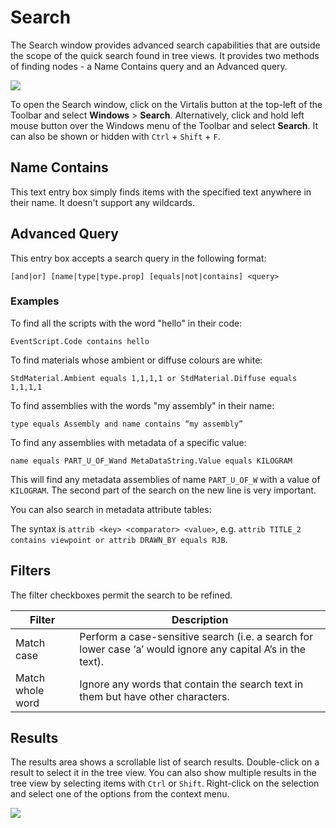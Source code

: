 # Search

The Search window provides advanced search capabilities that are outside the scope of the quick search found in tree views. It provides two methods of finding nodes - a Name Contains query and an Advanced query.

![](/img/visionary-render/windows/search/overview.png)

To open the Search window, click on the Virtalis button at the top-left of the Toolbar and select **Windows** > **Search**. Alternatively, click and hold left mouse button over the Windows menu of the Toolbar and select **Search**. It can also be shown or hidden with `Ctrl` + `Shift` + `F`.

## Name Contains

This text entry box simply finds items with the specified text anywhere in their name. It doesn't support any wildcards.

## Advanced Query

This entry box accepts a search query in the following format:

```
[and|or] [name|type|type.prop] [equals|not|contains] <query>
```

### Examples

To find all the scripts with the word "hello" in their code:

```
EventScript.Code contains hello
```

To find materials whose ambient or diffuse colours are white:

```
StdMaterial.Ambient equals 1,1,1,1 or StdMaterial.Diffuse equals 1,1,1,1
```

To find assemblies with the words "my assembly" in their name:

```
type equals Assembly and name contains “my assembly”
```

To find any assemblies with metadata of a specific value:

```
name equals PART_U_OF_Wand MetaDataString.Value equals KILOGRAM
```

This will find any metadata assemblies of name `PART_U_OF_W` with a value of `KILOGRAM`. The second part of the search on the new line is very important.

You can also search in metadata attribute tables:

The syntax is `attrib <key> <comparator> <value>`, e.g. `attrib TITLE_2 contains viewpoint or attrib DRAWN_BY equals RJB`.

## Filters

The filter checkboxes permit the search to be refined.

| Filter           | Description                                                                                                  |
|------------------|--------------------------------------------------------------------------------------------------------------|
| Match case       | Perform a case-sensitive search (i.e. a search for lower case ‘a’ would ignore any capital A’s in the text). |
| Match whole word | Ignore any words that contain the search text in them but have other characters.                             |

## Results

The results area shows a scrollable list of search results. Double-click on a result to select it in the tree view. You can also show multiple results in the tree view by selecting items with `Ctrl` or `Shift`. Right-click on the selection and select one of the options from the context menu.

![](/img/visionary-render/windows/search/results.png)
